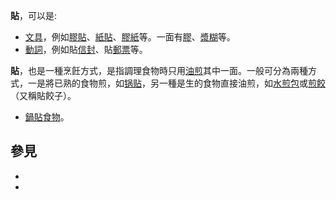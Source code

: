 '''貼'''，可以是:
* [[文具|文具]]，例如[[膠貼|膠貼]]、[[紙貼|紙貼]]、[[膠紙|膠紙]]等。一面有[[膠|膠]]、[[漿糊|漿糊]]等。
* [[動詞|動詞]]，例如貼[[信封|信封]]、貼[[郵票|郵票]]等。

'''貼'''，也是一種烹飪方式，是指調理食物時只用[[油|油]][[煎|煎]]其中一面。一般可分為兩種方式，一是將已熟的食物煎，如[[锅贴|锅贴]]，另一種是生的食物直接油煎，如[[水煎包|水煎包]]或[[煎餃|煎餃]]（又稱貼餃子）。
* [[鍋貼|鍋貼]][[食物|食物]]。

== 參見 ==
* {{Lookfrom|貼}}
* {{Lookfrom|贴}}

{{disambig|T|cat=一字消歧義}}